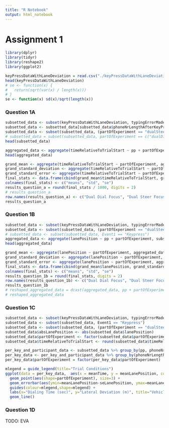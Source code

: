 ```yaml
---
title: "R Notebook"
output: html_notebook
---
```


# Assignment 1

```r
library(dplyr)
library(tidyr)
library(reshape2)
library(ggplot2)
```

<!-- Insert Chunk: *Ctrl+Alt+I* -->
<!-- Knit-Preview: *Ctrl+Alt+K* -->

```r
keyPressDataWithLaneDeviation = read.csv("./keyPressDataWithLaneDeviation.csv")
head(keyPressDataWithLaneDeviation)
# se <- function(x) {
#   return(sqrt(var(x) / length(x)))
# }
se <- function(x) sd(x)/sqrt(length(x))
```



### Question 1A
```r
subsetted_data <- subset(keyPressDataWithLaneDeviation, typingErrorMadeOnTrial == 0)
subsetted_data <- subsetted_data[subsetted_data$phoneNrLengthAfterKeyPress==11,]
subsetted_data <- subset(subsetted_data, (partOfExperiment == "dualSteerFocus" | partOfExperiment == "dualDialFocus"))
# subsetted_data = subset(subsetted_data, partOfExperiment == c("dualDialFocus", "dualSteerFocus"))
head(subsetted_data)
```

```r
aggregated_data <- aggregate(timeRelativeToTrialStart ~ pp + partOfExperiment, subsetted_data, FUN = mean)
head(aggregated_data)
```
```r
grand_mean <- aggregate(timeRelativeToTrialStart ~ partOfExperiment, aggregated_data, FUN = mean)
grand_standard_deviation <- aggregate(timeRelativeToTrialStart ~ partOfExperiment, aggregated_data, FUN = sd)
grand_standard_error <- aggregate(timeRelativeToTrialStart ~ partOfExperiment, aggregated_data, FUN = se)
final_stats <- data.frame(cbind(grand_mean$timeRelativeToTrialStart, grand_standard_deviation$timeRelativeToTrialStart, grand_standard_error$timeRelativeToTrialStart))
colnames(final_stats) <- c("means", "std", "se")
results_question_a = round(final_stats / 1000, digits = 2)
# results_question_a
row.names(results_question_a) <- c("Dual Dial Focus", "Dual Steer Focus")
results_question_a

```
### Question 1B
```r
subsetted_data <- subset(keyPressDataWithLaneDeviation, typingErrorMadeOnTrial == 0)
subsetted_data <- subset(subsetted_data, (partOfExperiment == "dualSteerFocus" | partOfExperiment == "dualDialFocus"))
# subsetted_data <- subset(subsetted_data, Event1 == "Keypress")
aggregated_data <- aggregate(lanePosition ~ pp + partOfExperiment, subsetted_data, FUN = function(x) mean(abs(x)))
head(aggregated_data)
```


```r
grand_mean <- aggregate(lanePosition ~ partOfExperiment, aggregated_data, FUN = mean)
grand_standard_deviation <- aggregate(lanePosition ~ partOfExperiment, aggregated_data, FUN = sd)
grand_standard_error <- aggregate(lanePosition ~ partOfExperiment, aggregated_data, FUN = se)
final_stats <- data.frame(cbind(grand_mean$lanePosition, grand_standard_deviation$lanePosition, grand_standard_error$lanePosition))
colnames(final_stats) <- c("means", "std", "se")
results_question_1b = round(final_stats, digits = 2)
row.names(results_question_1b) <- c("Dual Dial Focus", "Dual Steer Focus")
results_question_1b
# reshaped_aggregated_data = dcast(aggregated_data, pp + partOfExperiment  ~ phoneNrLengthAfterKeyPress)
# reshaped_aggregated_data
```
### Question 1C

```r
subsetted_data <- subset(keyPressDataWithLaneDeviation, typingErrorMadeOnTrial == 0)
subsetted_data <- subset(subsetted_data, Event1 == "Keypress")
subsetted_data <- subset(subsetted_data, (partOfExperiment == "dualSteerFocus" | partOfExperiment == "dualDialFocus"))
subsetted_data$absLanePosition <- abs(subsetted_data$lanePosition)
subsetted_data$partOfExperiment <- factor(subsetted_data$partOfExperiment)
subsetted_data$timeRelativeToTrialStart <- round(subsetted_data$timeRelativeToTrialStart/1000, 2)

per_key_and_participant_data <- subsetted_data %>% group_by(pp, phoneNrLengthAfterKeyPress, partOfExperiment) %>% summarise("adjMeanTime"=mean(timeRelativeToTrialStart), "adjMeanLanePosition"=mean(absLanePosition))
per_key_data <- per_key_and_participant_data %>% group_by(phoneNrLengthAfterKeyPress, partOfExperiment) %>% summarise("meanTime"=mean(adjMeanTime), "meanLanePosition"=mean(adjMeanLanePosition), "seLanePosition"=round(se(adjMeanLanePosition),2))
per_key_data$partOfExperiment = factor(per_key_data$partOfExperiment)

mlegend = guide_legend(title="Trial Conditions")
ggplot(data = per_key_data,  aes(x = meanTime, y = meanLanePosition, colour = partOfExperiment), group=partOfExperiment) +
  geom_point(aes(shape=partOfExperiment), size=3) +
  geom_errorbar(aes(ymin=meanLanePosition-seLanePosition, ymax=meanLanePosition+seLanePosition), width=.1) +
  guides(colour=mlegend,shape=mlegend) + 
  labs(x="Dialing Time (sec)", y="Lateral Deviation (m)", title="Vehicle Lateral Deviation between consecutive keypresses\nunder varying Dual-task Performance Objectives")+
  geom_line() 

```
### Question 1D

TODO: EVA



